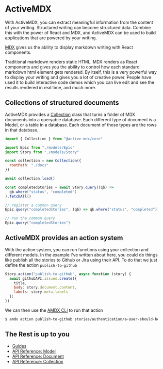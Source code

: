 # ActiveMDX

With ActiveMDX, you can extract meaningful information from the content of your writing. Structured writing can become structured data. Combine this with the power of React and MDX, and ActiveMDX can be used to build applications that are powered by your writing.

[MDX](https://mdxjs.com) gives us the ability to display markdown writing with React components.

Traditional markdown renders static HTML. MDX renders as React components and gives you the ability to control how each standard markdown html element gets rendered. By itself, this is a very powerful way to display your writing and gives you a lot of creative power. People have used it to build interactive code demos which you can live edit and see the results rendered in real time, and much more.

## Collections of structured documents

ActiveMDX provides a [Collection](/api/Collection) class that turns a folder of MDX documents into a queryable database. Each different type of document is a Model, or a table in a database. Each document of those types are the rows in that database.

```javascript
import { Collection } from "@active-mdx/core"

import Epic from "./models/Epic"
import Story from "./models/Story"

const collection = new Collection({
  rootPath: "./docs"
})

await collection.load()

const completedStories = await Story.query((qb) =>
  qb.where("status", "completed")
).fetchAll()

// register a common query
Epic.query("completedStories", (qb) => qb.where("status", "completed"))

// run the common query
Epic.query("completedStories")
```

## ActiveMDX provides an action system

With the action system, you can run functions using your collection and different models. In the example I've written about here, you could do things like publish all the stories to Github or Jira using their API. To do that we just define the action `publish-to-github`

```javascript
Story.action("publish-to-github", async function (story) {
  await githubAPI.issues.create({
    title,
    body: story.document.content,
    labels: story.meta.labels
  })
})
```

We can then use the [AMDX CLI](/guides/usage/cli) to run that action

```bash
$ amdx action publish-to-github stories/authentication/a-user-should-be-able-to-register
```

## The Rest is up to you

- [Guides](/guides/README)
- [API Reference: Model](/api/Model)
- [API Reference: Document](/api/Document)
- [API Reference: Collection](/api/Collection)
